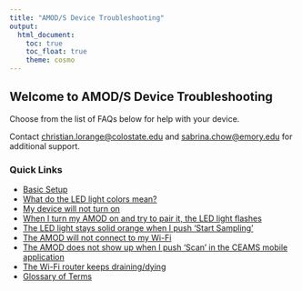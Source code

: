 ```yaml
---
title: "AMOD/S Device Troubleshooting"
output: 
  html_document:
    toc: true
    toc_float: true
    theme: cosmo
---
```


## Welcome to AMOD/S Device Troubleshooting

Choose from the list of FAQs below for help with your device.

Contact [christian.lorange@colostate.edu](mailto:christian.lorange@colostate.edu?subject=Support%20for%20AMOD%20Device) and [sabrina.chow@emory.edu](mailto:sabrina.chow@emory.edu?subject=Support%20for%20AMOD%20Device) for additional support.

### Quick Links

- [Basic Setup](basic_setup.html)
- [What do the LED light colors mean?](led_colors.html)
- [My device will not turn on](device_not_turning_on.html)
- [When I turn my AMOD on and try to pair it, the LED light flashes](led_light_flashes.html)
- [The LED light stays solid orange when I push 'Start Sampling'](led_stays_red.html)
- [The AMOD will not connect to my Wi-Fi](wifi_issue.html)
- [The AMOD does not show up when I push 'Scan' in the CEAMS mobile application](ceams_scan.html)
- [The Wi-Fi router keeps draining/dying](wifi_router_draining.html)
- [Glossary of Terms](glossary.html)
